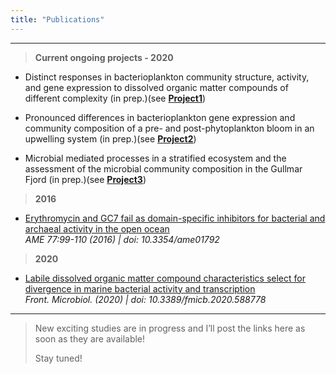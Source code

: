 ```yaml
---
title: "Publications"
---
```


---

> **Current ongoing projects - 2020**

* Distinct responses in bacterioplankton community structure, activity, and gene expression to dissolved organic matter compounds of different complexity (in prep.)(see <a href="project1.html">**Project1**</a>)

* Pronounced differences in bacterioplankton gene expression and community composition of a pre- and post-phytoplankton bloom in an upwelling system (in prep.)(see <a href="project2.html">**Project2**</a>)

* Microbial mediated processes in a stratified ecosystem and the assessment of the microbial community composition in the Gullmar Fjord (in prep.)(see <a href="project3.html">**Project3**</a>)

> **2016**

* [Erythromycin and GC7 fail as domain-specific inhibitors for bacterial and archaeal activity in the open ocean](http://www.int-res.com/abstracts/ame/v77/n2/p99-110/)<br>
*AME 77:99-110 (2016) | doi: 10.3354/ame01792*

> **2020**

* [Labile dissolved organic matter compound characteristics select for divergence in marine bacterial activity and transcription](https://www.frontiersin.org/articles/10.3389/fmicb.2020.588778/abstract)<br>
*Front. Microbiol. (2020) | doi: 10.3389/fmicb.2020.588778*

---

> New exciting studies are in progress and I'll post the links here as soon as they are available!</p>
> Stay tuned!